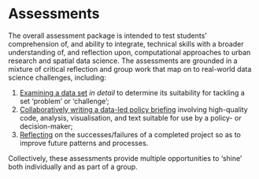 # Assessments {.unnumbered}

The overall assessment package is intended to test students' comprehension of, and ability to integrate, technical skills with a broader understanding of, and reflection upon, computational approaches to urban research and spatial data science. The assessments are grounded in a mixture of critical reflection and group work that map on to real-world data science challenges, including:

1. [Examining a data set](./assessments/audit.qmd) _in detail_ to determine its suitability for tackling a set 'problem' or 'challenge';
2. [Collaboratively writing a data-led policy briefing](./assessments/group.qmd) involving high-quality code, analysis, visualisation, and text suitable for use by a policy- or decision-maker;
3. [Reflecting](./assessments/individual.qmd) on the successes/failures of a completed project so as to improve future patterns and processes.

Collectively, these assessments provide multiple opportunities to 'shine' both individually and as part of a group.
